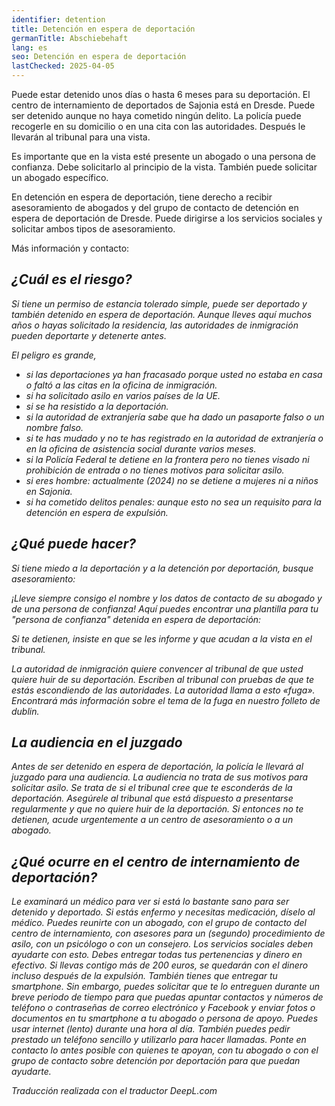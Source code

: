 ```yaml
---
identifier: detention
title: Detención en espera de deportación
germanTitle: Abschiebehaft
lang: es
seo: Detención en espera de deportación
lastChecked: 2025-04-05
---
```



Puede estar detenido unos días o hasta 6 meses para su deportación.
El centro de internamiento de deportados de Sajonia está en Dresde.
Puede ser detenido aunque no haya cometido ningún delito.
La policía puede recogerle en su domicilio o en una cita con las autoridades.
Después le llevarán al tribunal para una vista.

Es importante que en la vista esté presente un abogado o una persona de confianza.
Debe solicitarlo al principio de la vista. También puede solicitar un abogado específico.

En detención en espera de deportación, tiene derecho a recibir asesoramiento de abogados y del grupo de contacto de detención en espera de deportación de Dresde.
Puede dirigirse a los servicios sociales y solicitar ambos tipos de asesoramiento.

Más información y contacto:

<Address identifier="abschiebehaftkontaktgruppe" />

## ¿Cuál es el riesgo?

Si tiene un permiso de estancia tolerado simple, puede ser deportado y también detenido en espera de deportación.
Aunque lleves aquí muchos años o hayas solicitado la residencia, las autoridades de inmigración pueden deportarte y detenerte antes.

El peligro es grande,

- si las deportaciones ya han fracasado porque usted no estaba en casa o faltó a las citas en la oficina de inmigración.
- si ha solicitado asilo en varios países de la UE.
- si se ha resistido a la deportación.
- si la autoridad de extranjería sabe que ha dado un pasaporte falso o un nombre falso.
- si te has mudado y no te has registrado en la autoridad de extranjería o en la oficina de asistencia social durante varios meses.
- si la Policía Federal te detiene en la frontera pero no tienes visado ni prohibición de entrada o no tienes motivos para solicitar asilo.
- si eres hombre: actualmente (2024) no se detiene a mujeres ni a niños en Sajonia.
- si ha cometido delitos penales: aunque esto no sea un requisito para la detención en espera de expulsión.

## ¿Qué puede hacer?

Si tiene miedo a la deportación y a la detención por deportación, busque asesoramiento:

<block identifier="counseling_addresses" />

¡Lleve siempre consigo el nombre y los datos de contacto de su abogado y de una persona de confianza! 
Aquí puedes encontrar una plantilla para tu "persona de confianza" detenida en espera de deportación: <InternalShortLink identifier="forms" />

Si te detienen, insiste en que se les informe y que acudan a la vista en el tribunal.

La autoridad de inmigración quiere convencer al tribunal de que usted quiere huir de su deportación. Escriben al tribunal con pruebas de que te estás escondiendo de las autoridades. 
La autoridad llama a esto «fuga».
Encontrará más información sobre el tema de la fuga en nuestro <InternalShortLink identifier="dublin">folleto de dublin</InternalShortLink>.

## La audiencia en el juzgado

Antes de ser detenido en espera de deportación, la policía le llevará al juzgado para una audiencia. 
La audiencia no trata de sus motivos para solicitar asilo. 
Se trata de si el tribunal cree que te esconderás de la deportación. 
Asegúrele al tribunal que está dispuesto a presentarse regularmente y que no quiere huir de la deportación. 
Si entonces no te detienen, acude urgentemente a un centro de asesoramiento o a un abogado.

## ¿Qué ocurre en el centro de internamiento de deportación?
Le examinará un médico para ver si está lo bastante sano para ser detenido y deportado. Si estás enfermo y necesitas medicación, díselo al médico.
Puedes reunirte con un abogado, con el grupo de contacto del centro de internamiento, con asesores para un (segundo) procedimiento de asilo, con un psicólogo o con un consejero. Los servicios sociales deben ayudarte con esto.
Debes entregar todas tus pertenencias y dinero en efectivo. Si llevas contigo más de 200 euros, se quedarán con el dinero incluso después de la expulsión.
También tienes que entregar tu smartphone. Sin embargo, puedes solicitar que te lo entreguen durante un breve periodo de tiempo para que puedas apuntar contactos y números de teléfono o contraseñas de correo electrónico y Facebook y enviar fotos o documentos en tu smartphone a tu abogado o persona de apoyo.
Puedes usar internet (lento) durante una hora al día. También puedes pedir prestado un teléfono sencillo y utilizarlo para hacer llamadas. Ponte en contacto lo antes posible con quienes te apoyan, con tu abogado o con el grupo de contacto sobre detención por deportación para que puedan ayudarte.

*Traducción realizada con el traductor DeepL.com*
